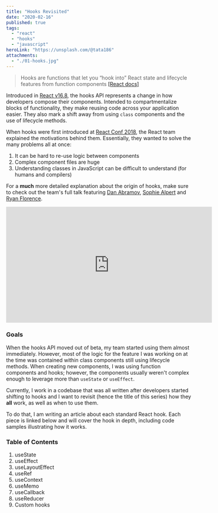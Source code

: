 ```yaml
---
title: "Hooks Revisited"
date: "2020-02-16"
published: true
tags:
  - "react"
  - "hooks"
  - "javascript"
heroLink: "https://unsplash.com/@tata186"
attachments:
  - "./01-hooks.jpg"
---
```



>Hooks are functions that let you “hook into” React state and lifecycle features from function components [[React docs]](https://reactjs.org/docs/hooks-overview.html#but-what-is-a-hook)

Introduced in <a href="https://github.com/facebook/react/blob/master/CHANGELOG.md#1680-february-6-2019" target="_blank">React v16.8</a>, the hooks API represents a change in how developers compose their components. Intended to compartmentalize blocks of functionality, they make reusing code across your application easier. They also mark a shift away from using `class` components and the use of lifecycle methods.

When hooks were first introduced at [React Conf 2018](https://www.youtube.com/playlist?list=PLPxbbTqCLbGE5AihOSExAa4wUM-P42EIJ), the React team explained the motivations behind them. Essentially, they wanted to solve the many problems all at once:

1. It can be hard to re-use logic between components
2. Complex component files are huge
3. Understanding classes in JavaScript can be difficult to understand (for humans and compilers)

For a **much** more detailed explanation about the origin of hooks, make sure to check out the team's full talk featuring [Dan Abramov](https://overreacted.io/), [Sophie Alpert](https://sophiebits.com/) and [Ryan Florence](https://reacttraining.com/).


<iframe width="560" height="315" src="https://www.youtube.com/embed/dpw9EHDh2bM" frameborder="0" allow="accelerometer; autoplay; encrypted-media; gyroscope; picture-in-picture" allowfullscreen></iframe>

### Goals
When the hooks API moved out of beta, my team started using them almost immediately. However, most of the logic for the feature I was working on at the time was contained within class components still using lifecycle methods. When creating new components, I was using function components and hooks; however, the components usually weren't complex enough to leverage more than `useState` or `useEffect`.

Currently, I work in a codebase that was all written after developers started shifting to hooks and I want to revisit (hence the title of this series) how they **all** work, as well as when to use them.

To do that, I am writing an article about each standard React hook. Each piece is linked below and will cover the hook in depth, including code samples illustrating how it works.

### Table of Contents
1. <Link to='/hooks-usestate'>useState</Link>
2. useEffect
3. useLayoutEffect
4. useRef
5. useContext
6. useMemo
7. useCallback
8. useReducer
9. Custom hooks